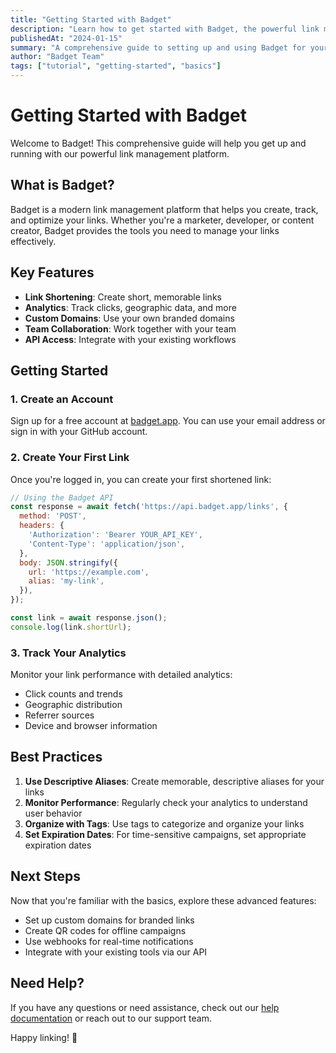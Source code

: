 ```yaml
---
title: "Getting Started with Badget"
description: "Learn how to get started with Badget, the powerful link management platform."
publishedAt: "2024-01-15"
summary: "A comprehensive guide to setting up and using Badget for your link management needs."
author: "Badget Team"
tags: ["tutorial", "getting-started", "basics"]
---
```


# Getting Started with Badget

<Author 
  name="Badget Team"
  image="/avatars/team.jpg"
  twitter="badgetapp"
  bio="The official Badget team account. Building the future of link management with AI-powered insights."
/>

Welcome to Badget! This comprehensive guide will help you get up and running with our powerful link management platform.

## What is Badget?

Badget is a modern link management platform that helps you create, track, and optimize your links. Whether you're a marketer, developer, or content creator, Badget provides the tools you need to manage your links effectively.

## Key Features

- **Link Shortening**: Create short, memorable links
- **Analytics**: Track clicks, geographic data, and more
- **Custom Domains**: Use your own branded domains
- **Team Collaboration**: Work together with your team
- **API Access**: Integrate with your existing workflows

## Getting Started

### 1. Create an Account

Sign up for a free account at [badget.app](https://badget.app). You can use your email address or sign in with your GitHub account.

### 2. Create Your First Link

Once you're logged in, you can create your first shortened link:

```javascript
// Using the Badget API
const response = await fetch('https://api.badget.app/links', {
  method: 'POST',
  headers: {
    'Authorization': 'Bearer YOUR_API_KEY',
    'Content-Type': 'application/json',
  },
  body: JSON.stringify({
    url: 'https://example.com',
    alias: 'my-link',
  }),
});

const link = await response.json();
console.log(link.shortUrl);
```

### 3. Track Your Analytics

Monitor your link performance with detailed analytics:

- Click counts and trends
- Geographic distribution
- Referrer sources
- Device and browser information

## Best Practices

1. **Use Descriptive Aliases**: Create memorable, descriptive aliases for your links
2. **Monitor Performance**: Regularly check your analytics to understand user behavior
3. **Organize with Tags**: Use tags to categorize and organize your links
4. **Set Expiration Dates**: For time-sensitive campaigns, set appropriate expiration dates

## Next Steps

Now that you're familiar with the basics, explore these advanced features:

- Set up custom domains for branded links
- Create QR codes for offline campaigns
- Use webhooks for real-time notifications
- Integrate with your existing tools via our API

## Need Help?

If you have any questions or need assistance, check out our [help documentation](/help) or reach out to our support team.

Happy linking! 🚀
